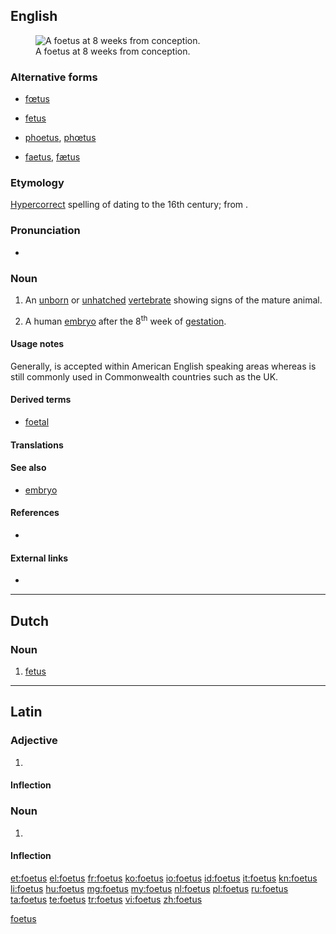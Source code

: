 {{also|fœtus}}
==English==
<!--subst: of [[Template:sync]]-->
<!--If you edit this entry, please also edit [[fetus]] to ensure these two entries remain synchronized.-->[[Category:English synchronized entries|foetus]]
[[File:10 weeks pregnant.png|thumb|A foetus at 8<!--sic, see Commons--> weeks from conception.]]

===Alternative forms===
* {{qualifier|British}} [[fœtus]]
* {{qualifier|chiefly Canadian and US}} [[fetus]]
* {{qualifier|archaic}} [[phoetus]], [[phœtus]]
* {{qualifier|obsolete}} [[faetus]], [[fætus]]

===Etymology===
[[hypercorrect|Hypercorrect]] spelling of {{l|en|fetus}} dating to the 16th century; from {{etyl|la|en}} {{term|sc=polytonic|fetus||bringing forth offspring|lang=la}}.

===Pronunciation===
* {{IPA|/ˈfiːtəs/}}

===Noun===
{{en-noun|es|pl2=foeti}} {{chiefly|British}}

# {{embryology}} An [[unborn]] or [[unhatched]] [[vertebrate]] showing signs of the mature animal.
# {{embryology}} A human [[embryo]] after the 8<sup>th</sup> week of [[gestation]].

====Usage notes====
Generally, {{term|fetus}} is accepted within American English speaking areas whereas {{term|foetus}} is still commonly used in Commonwealth countries such as the UK.

====Derived terms====
* [[foetal]]

====Translations====
{{trans-see|fetus}}

====See also====
* [[embryo]]

====References====
* {{R:Online Etymology Dictionary}}

====External links====
* {{pedia}}
<!--If you edit this page, please also edit "fetus" to ensure that the pages remain synchronised-->

----

==Dutch==

===Noun===
{{head|nl|noun|g=n|g2=m}}

# [[fetus]]

----
==Latin==

===Adjective===
{{la-adj-1&2|foetus|foeta|foeta|foetum|foetum}}

# {{alternative form of|[[fetus|fētus]]|lang=la}}

====Inflection====
{{la-decl-1&2|foet}}

===Noun===
{{la-noun|foetus|foetus|foetūs|m|fourth}}

# {{alternative form of|[[fetus|fētus]]|lang=la}}

====Inflection====
{{la-decl-4th|foet}}

[[et:foetus]]
[[el:foetus]]
[[fr:foetus]]
[[ko:foetus]]
[[io:foetus]]
[[id:foetus]]
[[it:foetus]]
[[kn:foetus]]
[[li:foetus]]
[[hu:foetus]]
[[mg:foetus]]
[[my:foetus]]
[[nl:foetus]]
[[pl:foetus]]
[[ru:foetus]]
[[ta:foetus]]
[[te:foetus]]
[[tr:foetus]]
[[vi:foetus]]
[[zh:foetus]]